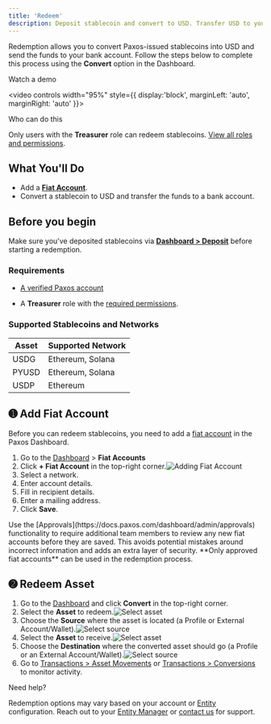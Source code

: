 ```yaml
---
title: 'Redeem'
description: Deposit stablecoin and convert to USD. Transfer USD to your bank.
---
```

Redemption allows you to convert Paxos-issued stablecoins into USD and send the funds to your bank account. 
Follow the steps below to complete this process using the **Convert** option in the Dashboard.

<Tip>
Watch a demo

<video
 controls width="95%" style={{ display:'block', marginLeft: 'auto', marginRight: 'auto' }}>
  <source src="/images/usdg-redemption-demo-2.mp4" type="video/mp4" />
</video>

</Tip>

<Warning>

 Who can do this

Only users with the **Treasurer** role can redeem stablecoins. [View all roles and permissions](https://docs.paxos.com/dashboard/roles). 

</Warning>

## What You'll Do

- Add a [**Fiat Account**](https://docs.paxos.com/dashboard/fiat).
- Convert a stablecoin to USD and transfer the funds to a bank account.

## Before you begin

<Tip>

Make sure you've deposited stablecoins via [**Dashboard > Deposit**](https://dashboard.paxos.com/actions/deposit) before starting a redemption.

</Tip>

### Requirements

- [A verified Paxos account](https://docs.paxos.com/dashboard/signin)

- A **Treasurer** role with the [required permissions](https://docs.paxos.com/dashboard/roles).

### Supported Stablecoins and Networks

| Asset | Supported Network |
| ----- | ----- |
| USDG | Ethereum, Solana |
| PYUSD | Ethereum, Solana |
| USDP | Ethereum |

## ➊ Add Fiat Account

Before you can redeem stablecoins, you need to add a [fiat account](https://docs.paxos.com/dashboard/fiat) in the Paxos Dashboard. 

1. Go to the [Dashboard](https://dashboard.paxos.com/) > **Fiat Accounts**   
2. Click **+ Fiat Account** in the top-right corner.![Adding Fiat Account](/images/add-fiat-account.png)  
3. Select a network.  
4. Enter account details.  
5. Fill in recipient details.  
6. Enter a mailing address.  
7. Click **Save**.

<Tip>
Use the [Approvals](https://docs.paxos.com/dashboard/admin/approvals) functionality to require additional team members to review any new fiat accounts before they are saved. This avoids potential mistakes around incorrect information and adds an extra layer of security. **Only approved fiat accounts** can be used in the redemption process.
</Tip>

## ➋ Redeem Asset

1. Go to the [Dashboard](https://dashboard.paxos.com/) and click **Convert** in the top-right corner.  
2. Select the **Asset** to redeem.![Select asset](/images/redeem-usdg.png)
3. Choose the **Source** where the asset is located (a Profile or External Account/Wallet).![Select source](/images/redeem-select-source.png)
4. Select the **Asset** to receive.![Select asset](/images/redeem-select-asset.png)  
5. Choose the **Destination** where the converted asset should go (a Profile or an External Account/Wallet).![Select source](/images/redeem-destination.png)  
6. Go to [Transactions > Asset Movements](https://dashboard.paxos.com/dashboard/transactions/asset-movements) or [Transactions > Conversions](https://dashboard.paxos.com/dashboard/transactions/conversions) to monitor activity.

<Tip>
Need help?

Redemption options may vary based on your account or [Entity](/guides/dashboard/organization#entities) configuration. Reach out to your [Entity Manager](/guides/dashboard/roles#entity-manager) or [contact us](https://support.paxos.com/hc/en-us/requests/new) for support.

</Tip>
